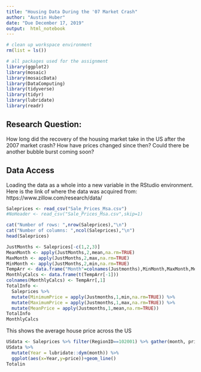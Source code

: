 ```yaml
---
title: "Housing Data During the '07 Market Crash"
author: "Austin Huber"
date: "Due December 17, 2019"
output:  html_notebook
---
```


```r
# clean up workspace environment
rm(list = ls())

# all packages used for the assignment
library(ggplot2)
library(mosaic)
library(mosaicData)
library(DataComputing)
library(tidyverse)
library(tidyr)
library(lubridate)
library(readr)
```


## Research Question:

How long did the recovery of the housing market take in the US after the 2007 market crash? How have prices changed since then? Could there be another bubble burst coming soon?


## Data Access

Loading the data as a whole into a new variable in the RStudio environment. Here is the link of where the data was acquired from: https://www.zillow.com/research/data/
```r
Saleprices <- read_csv("Sale_Prices_Msa.csv")
#NoHeader <- read_csv("Sale_Prices_Msa.csv",skip=1)
```
```r
cat("Number of rows: ",nrow(Saleprices),"\n")
cat("Number of columns: ",ncol(Saleprices),"\n")
head(Saleprices)
```

```r
JustMonths <- Saleprices[-c(1,2,3)]
MeanMonth <- apply(JustMonths,2,mean,na.rm=TRUE)
MaxMonth <- apply(JustMonths,2,max,na.rm=TRUE)
MinMonth <- apply(JustMonths,2,min,na.rm=TRUE)
TempArr <- data.frame("Month"=colnames(Justmonths),MinMonth,MaxMonth,MeanMonth)
MonthlyCalcs <- data.frame(t(TempArr[-1]))
colnames(MonthlyCalcs) <- TempArr[,1]
TotalInfo <- 
  Saleprices %>%
  mutate(MinimumPrice = apply(Justmonths,1,min,na.rm=TRUE)) %>%
  mutate(MaximumPrice = apply(Justmonths,1,max,na.rm=TRUE)) %>%
  mutate(MeanPrice = apply(Justmonths,1,mean,na.rm=TRUE))
TotalInfo
MonthlyCalcs
```


This shows the average house price across the US 

```r
USdata <- Saleprices %>% filter(RegionID==102001) %>% gather(month, price, -RegionID, -RegionName, -SizeRank)
USdata %>%
  mutate(Year = lubridate::dym(month)) %>%
  ggplot(aes(x=Year,y=price))+geom_line() 
Totalin
```




